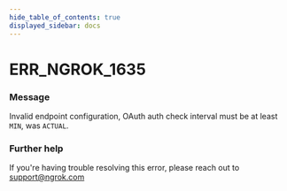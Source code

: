 ```yaml
---
hide_table_of_contents: true
displayed_sidebar: docs
---
```



# ERR_NGROK_1635

### Message

Invalid endpoint configuration, OAuth auth check interval must be at least `MIN`, was `ACTUAL`.

<ErrorDetails error="err_ngrok_1635" />

### Further help

If you're having trouble resolving this error, please reach out to [support@ngrok.com](mailto:support@ngrok.com?subject=Help%20with%20ERR_NGROK_1635)
